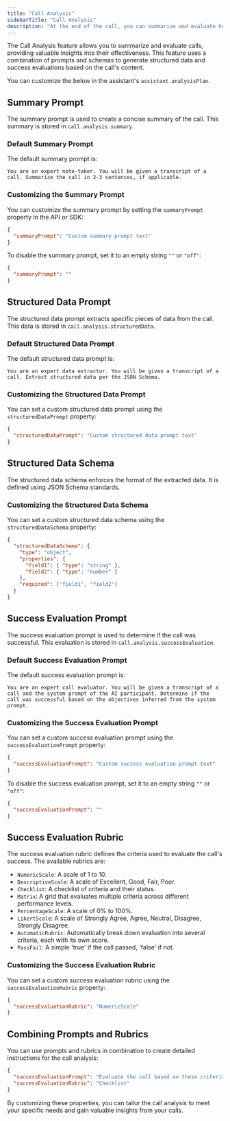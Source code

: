 ```yaml
---
title: "Call Analysis"
sidebarTitle: "Call Analysis"
description: "At the end of the call, you can summarize and evaluate how it went."
---
```


The Call Analysis feature allows you to summarize and evaluate calls, providing valuable insights into their effectiveness. This feature uses a combination of prompts and schemas to generate structured data and success evaluations based on the call's content.

You can customize the below in the assistant's `assistant.analysisPlan`.

## Summary Prompt

The summary prompt is used to create a concise summary of the call. This summary is stored in `call.analysis.summary`.

### Default Summary Prompt

The default summary prompt is:

```text
You are an expert note-taker. You will be given a transcript of a call. Summarize the call in 2-3 sentences, if applicable.
```

### Customizing the Summary Prompt

You can customize the summary prompt by setting the `summaryPrompt` property in the API or SDK:

```json
{
  "summaryPrompt": "Custom summary prompt text"
}
```

To disable the summary prompt, set it to an empty string `""` or `"off"`:

```json
{
  "summaryPrompt": ""
}
```

## Structured Data Prompt

The structured data prompt extracts specific pieces of data from the call. This data is stored in `call.analysis.structuredData`.

### Default Structured Data Prompt

The default structured data prompt is:

```text
You are an expert data extractor. You will be given a transcript of a call. Extract structured data per the JSON Schema.
```

### Customizing the Structured Data Prompt

You can set a custom structured data prompt using the `structuredDataPrompt` property:

```json
{
  "structuredDataPrompt": "Custom structured data prompt text"
}
```

## Structured Data Schema

The structured data schema enforces the format of the extracted data. It is defined using JSON Schema standards.

### Customizing the Structured Data Schema

You can set a custom structured data schema using the `structuredDataSchema` property:

```json
{
  "structuredDataSchema": {
    "type": "object",
    "properties": {
      "field1": { "type": "string" },
      "field2": { "type": "number" }
    },
    "required": ["field1", "field2"]
  }
}
```

## Success Evaluation Prompt

The success evaluation prompt is used to determine if the call was successful. This evaluation is stored in `call.analysis.successEvaluation`.

### Default Success Evaluation Prompt

The default success evaluation prompt is:

```text
You are an expert call evaluator. You will be given a transcript of a call and the system prompt of the AI participant. Determine if the call was successful based on the objectives inferred from the system prompt.
```

### Customizing the Success Evaluation Prompt

You can set a custom success evaluation prompt using the `successEvaluationPrompt` property:

```json
{
  "successEvaluationPrompt": "Custom success evaluation prompt text"
}
```

To disable the success evaluation prompt, set it to an empty string `""` or `"off"`:

```json
{
  "successEvaluationPrompt": ""
}
```

## Success Evaluation Rubric

The success evaluation rubric defines the criteria used to evaluate the call's success. The available rubrics are:

- `NumericScale`: A scale of 1 to 10.
- `DescriptiveScale`: A scale of Excellent, Good, Fair, Poor.
- `Checklist`: A checklist of criteria and their status.
- `Matrix`: A grid that evaluates multiple criteria across different performance levels.
- `PercentageScale`: A scale of 0% to 100%.
- `LikertScale`: A scale of Strongly Agree, Agree, Neutral, Disagree, Strongly Disagree.
- `AutomaticRubric`: Automatically break down evaluation into several criteria, each with its own score.
- `PassFail`: A simple 'true' if the call passed, 'false' if not.

### Customizing the Success Evaluation Rubric

You can set a custom success evaluation rubric using the `successEvaluationRubric` property:

```json
{
  "successEvaluationRubric": "NumericScale"
}
```

## Combining Prompts and Rubrics

You can use prompts and rubrics in combination to create detailed instructions for the call analysis:

```json
{
  "successEvaluationPrompt": "Evaluate the call based on these criteria:...",
  "successEvaluationRubric": "Checklist"
}
```

By customizing these properties, you can tailor the call analysis to meet your specific needs and gain valuable insights from your calls.